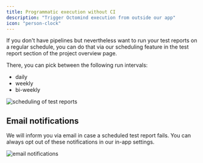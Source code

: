 ```yaml
---
title: Programmatic execution without CI
description: "Trigger Octomind execution from outside our app"
icon: "person-clock"
---
```


If you don't have pipelines but nevertheless want to run your test reports on a regular schedule, you can do that via our scheduling feature in the test report section of the project overview page.

There, you can pick between the following run intervals:

- daily
- weekly
- bi-weekly

<Frame caption="screen recording 04/2024">
  <img src="/images/changelog/schedule.gif" alt="scheduling of test reports" />
</Frame>

## Email notifications

We will inform you via email in case a scheduled test report fails. You can always opt out of these notifications in our in-app settings.

<Frame caption="screen recording 04/2024">
  <img src="/images/scheduled-report-email.png" alt="email notifications" />
</Frame>
